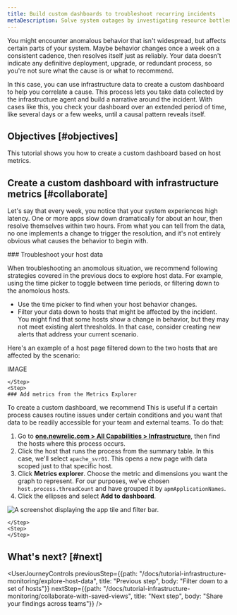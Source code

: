 ```yaml
---
title: Build custom dashboards to troubleshoot recurring incidents
metaDescription: Solve system outages by investigating resource bottlenecks across your system infrastructure. 
---
```


You might encounter anomalous behavior that isn't widespread, but affects certain parts of your system. Maybe behavior changes once a week on a consistent cadence, then resolves itself just as reliably. Your data doesn't indicate any definitive deployment, upgrade, or redundant process, so you're not sure what the cause is or what to recommend. 

In this case, you can use infrastructure data to create a custom dashboard to help you correlate a cause. This process lets you take data collected by the infrastructure agent and build a narrative around the incident. With cases like this, you check your dashboard over an extended period of time, like several days or a few weeks, until a causal pattern reveals itself. 

## Objectives [#objectives]

This tutorial shows you how to create a custom dashboard based on host metrics. 

## Create a custom dashboard with infrastructure metrics [#collaborate]

Let's say that every week, you notice that your system experiences high latency. One or more apps slow down dramatically for about an hour, then resolve themselves within two hours. From what you can tell from the data, no one implements a change to trigger the resolution, and it's not entirely obvious what causes the behavior to begin with.

<Steps>
    <Step>
    ### Troubleshoot your host data

When troubleshooting an anomolous situation, we recommend following strategies covered in the previous docs to explore host data. For example, using the time picker to toggle between time periods, or filtering down to the anomolous hosts. 

* Use the time picker to find when your host behavior changes.
* Filter your data down to hosts that might be affected by the incident. You might find that some hosts show a change in behavior, but they may not meet existing alert thresholds. In that case, consider creating new alerts that address your current scenario.

Here's an example of a host page filtered down to the two hosts that are affected by the scenario:

IMAGE

    </Step>
    <Step>
    ### Add metrics from the Metrics Explorer

To create a custom dashboard, we recommend   This is useful if a certain process causes routine issues under certain conditions and you want that data to be readily accessible for your team and external teams. To do that:

1. Go to **[one.newrelic.com > All Capabilities > Infrastructure](https://one.newrelic.com/infra/infrastructure/hosts)**, then find the hosts where this process occurs.
2. Click the host that runs the process from the summary table. In this case, we'll select `apache_svr01`. This opens a new page with data scoped just to that specific host.
3. Click **Metrics explorer**. Choose the metric and dimensions you want the graph to represent. For our purposes, we've chosen `host.process.threadCount` and have grouped it by `apmApplicationNames`. 
4. Click the ellipses and select **Add to dashboard**.

<img
    title="Filter by the failing apps"
    alt="A screenshot displaying the app tile and filter bar."
    src={createDashboard}
/>  

    </Step>
    <Step>
    </Step>
</Steps>

## What's next? [#next]

<UserJourneyControls
    previousStep={{path: "/docs/tutorial-infrastructure-monitoring/explore-host-data", title: "Previous step", body: "Filter down to a set of hosts"}}
    nextStep={{path: "/docs/tutorial-infrastructure-monitoring/collaborate-with-saved-views", title: "Next step", body: "Share your findings across teams"}}
/>